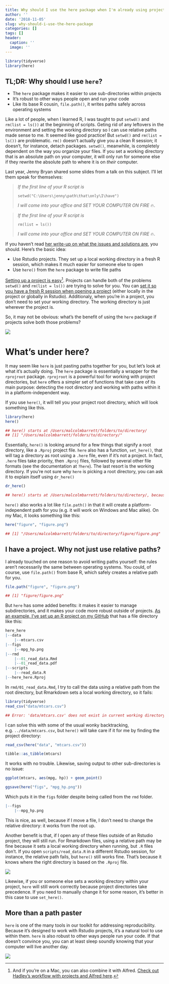 ```yaml
---
title: Why should I use the here package when I'm already using projects?
author: ''
date: '2018-11-05'
slug: why-should-i-use-the-here-package
categories: []
tags: []
header:
  caption: ''
  image: ''
---
```


```r
library(tidyverse)
library(here)
```


## TL;DR: Why should I use `here`?

* The `here` package makes it easier to use sub-directories within projects
* It's robust to other ways people open and run your code
* Like its base R cousin, `file.path()`, it writes paths safely across operating systems

Like a lot of people, when I learned R, I was taught to put `setwd()` and `rm(list = ls())` at the beginning of scripts. Geting rid of any leftovers in the environment and setting the working directory so I can use relative paths made sense to me. It seemed like good practice! But `setwd()` and `rm(list = ls())` are problematic. `rm()` doesn't actually give you a clean R session; it doesn't, for instance, detach packages. `setwd()`, meanwhile, is completely dependent on the way you organize your files. If you set a working directory that is an absolute path on your computer, it will only run for someone else if they rewrite the absolute path to where it is on *their* computer. 

Last year, Jenny Bryan shared some slides from a talk on this subject. I'll let them speak for themselves:

> *If the first line of your R script is*
> 
> `setwd("C:\Users\jenny\path\that\only\I\have")`
> 
> *I will come into your office and SET YOUR COMPUTER ON FIRE* 🔥.

> *If the first line of your R script is*
> 
> `rm(list = ls())`
> 
> *I will come into your office and SET YOUR COMPUTER ON FIRE* 🔥.

If you haven't read [her write-up on what the issues and solutions are](https://www.tidyverse.org/articles/2017/12/workflow-vs-script/), you should. Here's the basic idea:

- Use Rstudio projects. They set up a local working directory in a fresh R session, which makes it much easier for someone else to open
- Use `here()` from the `here` package to write file paths

[Setting up a project is easy](https://www.youtube.com/watch?v=etkSsF6r2iU)[^1]. Projects can handle both of the problems `setwd()` and `rm(list = ls())` are trying to solve for you. You can [set it so you have a fresh R session when opening a project](https://community.rstudio.com/t/first-line-of-every-r-script/799/11) (either locally in the project or globally in Rstudio). Additionaly, when you're in a project, you don't need to set your working directory. The working directory is just wherever the project is.

So, it may not be obvious: what's the benefit of using the `here` package if projects solve both those problems? 

![](https://media.giphy.com/media/fH36AKH4bygKs5P0ed/giphy.gif)

# What's under here?

It may seem like `here` is just pasting paths together for you, but let's look at what it's actually doing. The `here` package is essentially a wrapper for the `rprojroot` package. `rprojroot` is a powerful tool for working with project directories, but `here` offers a simpler set of functions that take care of its main purpose: detecting the root directory and working with paths within it in a platform-independent way. 

If you use `here()`, it will tell you your project root directory, which will look something like this.

```r
library(here)
here()
```

```r
## here() starts at /Users/malcolmbarrett/folders/to/directory/
## [1] "/Users/malcolmbarrett/folders/to/directory/"
```

Essentially, `here()` is looking around for a few things that signify a root directory, like a `.Rproj` project file. `here` also has a function, `set_here()`, that will tag a directory as root using a `.here` file, even if it's not a project. In fact, `.here` files take priority, then `.Rproj` files, followed by several other file formats (see the documentation at `?here`). The last resort is the working directory. If you're not sure why `here` is picking a root directory, you can ask it to explain itself using `dr_here()`

```r
dr_here()
```

```r
## here() starts at /Users/malcolmbarrett/folders/to/directory/, because it contains a file matching `[.]Rproj$` with contents matching `^Version: ` in the first line
```

`here()` also works a lot like `file.path()` in that it will create a platform-independent path for you (e.g. it will work on Windows and Mac alike). On my Mac, it looks something like this:

```r
here("figure", "figure.png")
```

```r
## [1] "/Users/malcolmbarrett/folders/to/directory/figure/figure.png"
```

## I have a project. Why not just use relative paths?

I already touched on one reason to avoid writing paths yourself: the rules aren't necessarily the same between operating systems. You could, of course, use `file.path()` from base R, which safely creates a relative path for you.

```r
file.path("figure", "figure.png")
```

```r
## [1] "figure/figure.png"
```

But `here` has some added benefits: it makes it easier to manage subdirectories, and it makes your code more robust outside of projects. [As an example, I've set up an R project on my GitHub](https://github.com/malcolmbarrett/here_here) that has a file directory like this:

```r
here_here
|--data
    |--mtcars.csv
|--figs
    |--mpg_hp.png
|--rmd
    |--01_read_data.Rmd
    |--01_read_data.pdf
|--scripts
    |--read_data.R
|--here_here.Rproj
```

In `rmd/01_read_data.Rmd`, I try to call the data using a relative path from the root directory, but Rmarkdown sets a local working directory, so it fails: 

```r
library(tidyverse)
read_csv("data/mtcars.csv")
```

```r
## Error: 'data/mtcars.csv' does not exist in current working directory
```

I can solve this with some of the usual wonky backtracking, e.g. `../data/mtcars.csv`, but `here()` will take care if it for me by finding the project directory:

```r
read_csv(here("data", "mtcars.csv"))
```

```r
tibble::as_tibble(mtcars)
```

It works with no trouble. Likewise, saving output to other sub-directories is no issue:

```r
ggplot(mtcars, aes(mpg, hp)) + geom_point()
```

```r
ggsave(here("figs", "mpg_hp.png"))
```

Which puts it in the `figs` folder despite being called from the `rmd` folder.

```r
|--figs
    |--mpg_hp.png
```

This is nice, as well, because if I move a file, I don't need to change the relative directory: it works from the root up. 

Another benefit is that, if I open any of these files outside of an Rstudio project, they will still run. For Rmarkdown files, using a relative path may be fine because it sets a local working directory when running, but `.R` files don't. If you open `scripts/read_data.R` in a different Rstudio session, for instance, the relative path fails, but `here()` still works fine. That's because it knows where the right directory is based on the `.Rproj` file.

![](https://malco.io/img/outside_project.gif)

Likewise, if you or someone else sets a working directory within your project, `here` will still work correctly because project directories take precedence. If you need to manually change it for some reason, it's better in this case to use `set_here()`.

## More than a path paster

`here` is one of the many tools in our toolkit for addressing reproducibility. Because it's designed to work with Rstudio projects, it's a natural tool to use within them. `here` is also robust to other ways people run your code. If that doesn't convince you, you can at least sleep soundly knowing that your computer will live another day.

![](https://media.giphy.com/media/XQt3RY9g48OwU/giphy.gif)

[^1]: And if you're on a Mac, you can also combine it with Alfred. [Check out Hadley's workflow with projects and Alfred here](https://www.youtube.com/watch?v=boKFxBniUH0).